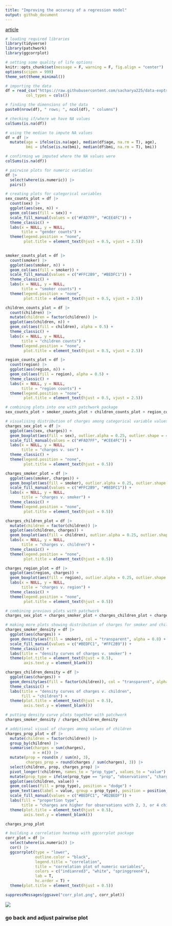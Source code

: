 ```yaml
---
title: "Improving the accuracy of a regression model"
output: github_document
---
```


[article](https://towardsdatascience.com/how-to-improve-the-accuracy-of-a-regression-model-3517accf8604)

```r
# loading required libraries
library(tidyverse)
library(patchwork)
library(ggcorrplot)

# setting some quality of life options
knitr::opts_chunk$set(message = F, warning = F, fig.align = "center")
options(scipen = 999)
theme_set(theme_minimal())
```

```r
# importing the data
df = read_csv("https://raw.githubusercontent.com/sacharya225/data-expts/master/Health%20Insurance%20Cost%20Prediction/insurance.csv",
         col_types = cols())
```

```r
# finding the dimensions of the data
paste0(nrow(df), " rows; ", ncol(df), " columns")
```

```r
# checking if/where we have NA values
colSums(is.na(df))
```

```r
# using the median to impute NA values
df = df |>
  mutate(age = ifelse(is.na(age), median(df$age, na.rm = T), age),
         bmi = ifelse(is.na(bmi), median(df$bmi, na.rm = T), bmi))

# confirming we imputed where the NA values were
colSums(is.na(df))
```

```r
# pairwise plots for numeric variables
df |>
  select(where(is.numeric)) |>
  pairs()
```

```r
# creating plots for categorical variables
sex_counts_plot = df |>
  count(sex) |>
  ggplot(aes(sex, n)) +
  geom_col(aes(fill = sex)) +
  scale_fill_manual(values = c("#FAD7FF", "#CEE4FC")) +
  theme_classic() +
  labs(x = NULL, y = NULL,
       title = "gender counts") +
  theme(legend.position = "none",
        plot.title = element_text(hjust = 0.5, vjust = 2.5))
  

smoker_counts_plot = df |>
  count(smoker) |>
  ggplot(aes(smoker, n)) +
  geom_col(aes(fill = smoker)) +
  scale_fill_manual(values = c("#FFC2B9", "#BEDFC1")) +
  theme_classic() +
  labs(x = NULL, y = NULL,
       title = "smoker counts") +
  theme(legend.position = "none",
        plot.title = element_text(hjust = 0.5, vjust = 2.5))

children_counts_plot = df |>
  count(children) |>
  mutate(children = factor(children)) |>
  ggplot(aes(children, n)) +
  geom_col(aes(fill = children), alpha = 0.5) +
  theme_classic() +
  labs(x = NULL, y = NULL,
       title = "children counts") +
  theme(legend.position = "none",
        plot.title = element_text(hjust = 0.5, vjust = 2.5))

region_counts_plot = df |>
  count(region) |>
  ggplot(aes(region, n)) +
  geom_col(aes(fill = region), alpha = 0.5) +
  theme_classic() +
  labs(x = NULL, y = NULL,
       title = "region counts") +
  theme(legend.position = "none",
        plot.title = element_text(hjust = 0.5, vjust = 2.5))
```

```r
# combining plots into one with patchwork package
sex_counts_plot + smoker_counts_plot + children_counts_plot + region_counts_plot
```

```r
# visualising distribution of charges among categorical variable values
charges_sex_plot = df |>
  ggplot(aes(sex, charges)) +
  geom_boxplot(aes(fill = sex), outlier.alpha = 0.25, outlier.shape = 4) +
  scale_fill_manual(values = c("#FAD7FF", "#CEE4FC")) +
  labs(x = NULL, y = NULL,
       title = "charges v. sex") +
  theme_classic() +
  theme(legend.position = "none",
        plot.title = element_text(hjust = 0.5))

charges_smoker_plot = df |>
  ggplot(aes(smoker, charges)) +
  geom_boxplot(aes(fill = smoker), outlier.alpha = 0.25, outlier.shape = 4) +
  scale_fill_manual(values = c("#FFC2B9", "#BEDFC1")) +
  labs(x = NULL, y = NULL,
       title = "charges v. smoker") +
  theme_classic() +
  theme(legend.position = "none",
        plot.title = element_text(hjust = 0.5))

charges_children_plot = df |>
  mutate(children = factor(children)) |>
  ggplot(aes(children, charges)) +
  geom_boxplot(aes(fill = children), outlier.alpha = 0.25, outlier.shape = 4, alpha = 0.5) +
  labs(x = NULL, y = NULL,
       title = "charges v. children") +
  theme_classic() +
  theme(legend.position = "none",
        plot.title = element_text(hjust = 0.5))

charges_region_plot = df |>
  ggplot(aes(region, charges)) +
  geom_boxplot(aes(fill = region), outlier.alpha = 0.25, outlier.shape = 4, alpha = 0.5) +
  labs(x = NULL, y = NULL,
       title = "charges v. region") +
  theme_classic() +
  theme(legend.position = "none",
        plot.title = element_text(hjust = 0.5))
```

```r
# combining previous plots with patchwork
charges_sex_plot + charges_smoker_plot + charges_children_plot + charges_region_plot
```

```r
# making more plots showing distribution of charges for smoker and children
charges_smoker_density = df |>
  ggplot(aes(charges)) +
  geom_density(aes(fill = smoker), col = "transparent", alpha = 0.8) +
  scale_fill_manual(values = c("#BEDFC1", "#FFC2B9")) +
  theme_classic() +
  labs(title = "density curves of charges v. smoker") +
  theme(plot.title = element_text(hjust = 0.5),
        axis.text.y = element_blank())

charges_children_density = df |>
  ggplot(aes(charges)) +
  geom_density(aes(fill = factor(children)), col = "transparent", alpha = 0.25) +
  theme_classic() +
  labs(title = "density curves of charges v. children",
       fill = "children") +
  theme(plot.title = element_text(hjust = 0.5),
        axis.text.y = element_blank())
```

```r
# putting density curve plots together with patchwork
charges_smoker_density / charges_children_density
```

```r
# additional visual of charges among values of children
charges_prop_plot = df |>
  mutate(children = factor(children)) |>
  group_by(children) |>
  summarise(charges = sum(charges),
            n = n()) |>
  mutate(prop = round(n / sum(n), 3),
         charges_prop = round(charges / sum(charges), 3)) |>
  select(children, prop, charges_prop) |>
  pivot_longer(!children, names_to = "prop_type", values_to = "value") |>
  mutate(prop_type = ifelse(prop_type == "prop", "observations", "charges")) |>
  ggplot(aes(children, value)) +
  geom_col(aes(fill = prop_type), position = "dodge") +
  geom_text(aes(label = value, group = prop_type), position = position_dodge(width = 1), vjust = -0.5, size = 3) +
  scale_fill_manual(values = c("#BEDFC1", "#D2BEDF")) +
  labs(fill = "proportion type",
       title = "charges are higher for observations with 2, 3, or 4 children") +
  theme(plot.title = element_text(hjust = 0.5),
        axis.text.y = element_blank())

charges_prop_plot
```

```r
# building a correlation heatmap with ggcorrplot package
corr_plot = df |>
  select(where(is.numeric)) |>
  cor() |>
  ggcorrplot(type = "lower",
             outline.color = "black",
             legend.title = "correlation",
             title = "correlation plot of numeric variables",
             colors = c("indianred3", "white", "springgreen4"),
             lab = T,
             hc.order = T) +
  theme(plot.title = element_text(hjust = 0.5))

suppressMessages(ggsave("corr_plot.png", corr_plot))
```

![](corr_plot.png)


### go back and adjust pairwise plot






















































